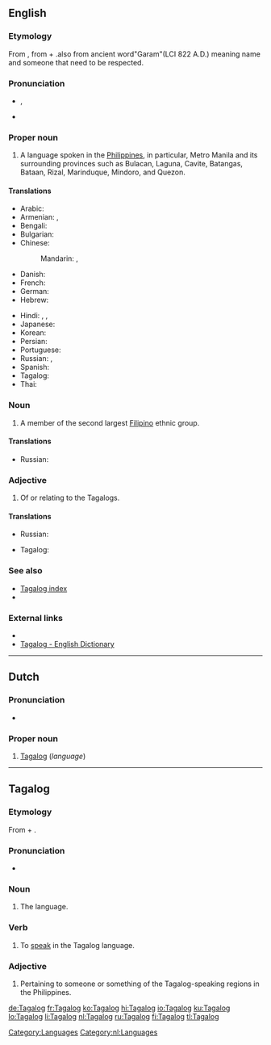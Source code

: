 {{interwiktionary|code=tl}}
==English==
{{wikipedia}}

===Etymology===
From {{etyl|tl}} {{term|Tagalog|lang=tl}}, from {{term|taga-||native of|lang=tl}} + {{term|ilog||river|lang=tl}}.also from ancient word"Garam"(LCI 822 A.D.) meaning name and someone that need to be respected.

===Pronunciation===
* {{IPA|/tɑːˈgɑː.lɑːg/|/təːˈgɑː.lɑːg/}}, {{SAMPA|/tA"gA:.lAg/}}
* {{enPR|tä.gäˈ.log}}

===Proper noun===
{{en-proper noun}}

# A language spoken in the [[Philippines]], in particular, Metro Manila and its surrounding provinces such as Bulacan, Laguna, Cavite, Batangas, Bataan, Rizal, Marinduque, Mindoro, and Quezon.

====Translations====
{{trans-top|language}}
* Arabic: {{t|ar|تاغالوغية|f|tr=taghalughíyya|sc=Arab}}
* Armenian: {{t-|hy|տագալերեն|tr=tagaleren}}, {{t-|hy|տագալոգ|tr=tagalog}}
* Bengali: {{t|bn|তাগালোগভাষা|tr=tāgālōga bhāṣā|sc=Beng}}
* Bulgarian: {{t|bg|тагалог|m|tr=tagálog|sc=Cyrl}}
* Chinese:
*: Mandarin: {{t|zh|他加祿語|sc=Hani}},  {{t|zh|他加禄语|tr=Tājiālù-yǔ|sc=Hani}}
* Danish: {{t-|da|tagalog}}
* French: {{t|fr|tagalog|m}}
* German: {{t+|de|Tagalog|n}}
* Hebrew: {{t|he|טאגאלוג}}
{{trans-mid}}
* Hindi: {{t|hi|टैगलोग|tr=ṭaigalōg|sc=Deva}},  {{t|hi|टागालोग भाषा|tr=ṭāgālōg bhāṣā|sc=Deva}},  {{t|hi|टागालोग|tr=ṭāgālōg|sc=Deva}}
* Japanese: {{t|ja|タガログ語|tr=Tagarogu-go|sc=Jpan}}
* Korean: {{t|ko|타갈로그어|tr=Tagallogeu-eo|sc=Kore}}
* Persian: {{t|fa|زبان تاگالوگ|sc=fa-Arab}}
* Portuguese: {{t|pt|tagalo|m}}
* Russian: {{t|ru|тагaльский|m|tr=tagál’skij}},  {{t|ru|тагалог|m|tr=tagálog|sc=Cyrl}}
* Spanish: {{t|es|tagalo|m}}
* Tagalog: {{t+|tl|Tagalog|xs=Tagalog}}
* Thai: {{t|th|ภาษาตากาล็อก|tr=paa-săa dtaa-gaa-lók|sc=Thai}}
{{trans-bottom}}

===Noun===
{{en-noun|pl=Tagalog|pl2=Tagalogs}}

# A member of the second largest [[Filipino]] ethnic group.

====Translations====
{{trans-top|member of the largest Filipino ethnic group}}
* Russian: {{t|ru|тагaл|m|tr=tagál}}
{{trans-mid}}
{{trans-bottom}}

===Adjective===
{{en-adj|-}}

# Of or relating to the Tagalogs.

====Translations====
{{trans-top|of or relating to the Tagalogs}}
* Russian: {{t|ru|тагaльский|tr=tagál’skij}}
{{trans-mid}}
* Tagalog: {{t+|tl|Tagalog|xs=Tagalog}}
{{trans-bottom}}

===See also===
* [[Index:Tagalog|Tagalog index]]
* {{langcat}}
<!--*[[Filipino]], [[Pilipino]]
* [[Wiktionary:Filipino index|Filipino index]]-->

===External links===
* {{ISO 639|link=Ethnologue|1code=tl|code=tgl}}
* [http://www.tagalog-dictionary.com Tagalog - English Dictionary]

[[Category:Languages]]

----

==Dutch==
===Pronunciation===
*{{audio|Nl-Tagalog.ogg|audio}}


===Proper noun===
{{nl-proper noun|g=n}}

# [[#English|Tagalog]] (''language'')

[[Category:nl:Languages]]

----

==Tagalog==

===Etymology===
From {{term|taga-||native of|lang=tl}} + {{term|ilog||river|lang=tl}}.

===Pronunciation===
* {{IPA|/tɐˈgaːlog/|lang=tl}}

===Noun===
{{tl-noun}}

# The {{l|en|Tagalog}} language.

===Verb===
{{infl|tl|verb}}

# To [[speak]] in the Tagalog language.

===Adjective===
{{infl|tl|adjective}}

# Pertaining to someone or something of the Tagalog-speaking regions in the Philippines.

[[de:Tagalog]]
[[fr:Tagalog]]
[[ko:Tagalog]]
[[hi:Tagalog]]
[[io:Tagalog]]
[[ku:Tagalog]]
[[lo:Tagalog]]
[[li:Tagalog]]
[[nl:Tagalog]]
[[ru:Tagalog]]
[[fi:Tagalog]]
[[tl:Tagalog]]